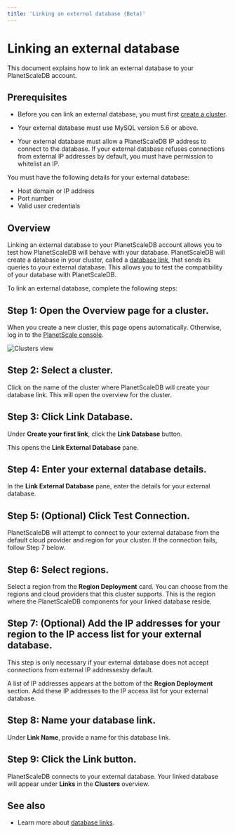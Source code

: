 ```yaml
---
title: 'Linking an external database (Beta)'
---
```


# Linking an external database

This document explains how to link an external database to your PlanetScaleDB account.

## Prerequisites

- Before you can link an external database, you must first [create a cluster](/psdb/creating-cluster).

- Your external database must use MySQL version 5.6 or above.
- Your external database must allow a PlanetScaleDB IP address to connect to the database. If your external database refuses connections from external IP addresses by default, you must have permission to whitelist an IP.

You must have the following details for your external database:

- Host domain or IP address
- Port number
- Valid user credentials

## Overview

Linking an external database to your PlanetScaleDB account allows you to test how PlanetScaleDB will behave with your database. PlanetScaleDB will create a database in your cluster, called a [database link](database-links), that sends its queries to your external database. This allows you to test the compatibility of your database with PlanetScaleDB.

To link an external database, complete the following steps:

## Step 1: Open the Overview page for a cluster.

When you create a new cluster, this page opens automatically. Otherwise, log in to the [PlanetScale console](https://console.planetscale.com/).

![Clusters view](/img/docs/clusters-view.png)

## Step 2: Select a cluster.

Click on the name of the cluster where PlanetScaleDB will create your database link. This will open the overview for the cluster.

## Step 3: Click Link Database.

Under **Create your first link**, click the **Link Database** button.

This opens the **Link External Database** pane.

## Step 4: Enter your external database details.

In the **Link External Database** pane, enter the details for your external database.

## Step 5: (Optional) Click Test Connection.

PlanetScaleDB will attempt to connect to your external database from the default cloud provider and region for your cluster. If the connection fails, follow Step 7 below.

## Step 6: Select regions.

Select a region from the **Region Deployment** card. You can choose from the regions and cloud providers that this cluster supports. This is the region where the PlanetScaleDB components for your linked database reside.

## Step 7: (Optional) Add the IP addresses for your region to the IP access list for your external database.

This step is only necessary if your external database does not accept connections from external IP addressesby default.

A list of IP addresses appears at the bottom of the **Region Deployment** section. Add these IP addresses to the IP access list for your external database.

## Step 8: Name your database link.

Under **Link Name**, provide a name for this database link.

## Step 9: Click the Link button.

PlanetScaleDB connects to your external database. Your linked database will appear under **Links** in the **Clusters** overview.

## See also

- Learn more about [database links](database-links).
